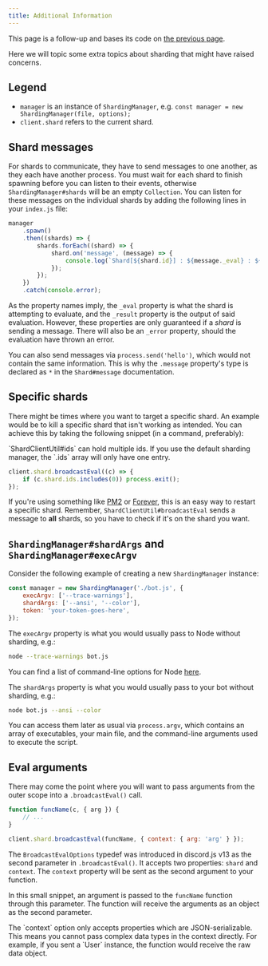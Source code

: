 ```yaml
---
title: Additional Information
---
```


<Callout>This page is a follow-up and bases its code on [the previous page](/guide/legacy/sharding/).</Callout>

Here we will topic some extra topics about sharding that might have raised concerns.

## Legend

- `manager` is an instance of `ShardingManager`, e.g. `const manager = new ShardingManager(file, options);`
- `client.shard` refers to the current shard.

## Shard messages

For shards to communicate, they have to send messages to one another, as they each have another process. You must wait for each shard to finish spawning before you can listen to their events, otherwise `ShardingManager#shards` will be an empty `Collection`. You can listen for these messages on the individual shards by adding the following lines in your `index.js` file:

```js title="index.js"
manager
	.spawn()
	.then((shards) => {
		shards.forEach((shard) => {
			shard.on('message', (message) => {
				console.log(`Shard[${shard.id}] : ${message._eval} : ${message._result}`);
			});
		});
	})
	.catch(console.error);
```

As the property names imply, the `_eval` property is what the shard is attempting to evaluate, and the `_result` property is the output of said evaluation. However, these properties are only guaranteed if a _shard_ is sending a message. There will also be an `_error` property, should the evaluation have thrown an error.

You can also send messages via `process.send('hello')`, which would not contain the same information. This is why the `.message` property's type is declared as `*` in the `Shard#message` documentation.

## Specific shards

There might be times where you want to target a specific shard. An example would be to kill a specific shard that isn't working as intended. You can achieve this by taking the following snippet (in a command, preferably):

<Callout>
	`ShardClientUtil#ids` can hold multiple ids. If you use the default sharding manager, the `.ids` array will only have
	one entry.
</Callout>

```js
client.shard.broadcastEval((c) => {
	if (c.shard.ids.includes(0)) process.exit();
});
```

If you're using something like [PM2](http://pm2.keymetrics.io/) or [Forever](https://github.com/foreverjs/forever), this is an easy way to restart a specific shard. Remember, `ShardClientUtil#broadcastEval` sends a message to **all** shards, so you have to check if it's on the shard you want.

## `ShardingManager#shardArgs` and `ShardingManager#execArgv`

Consider the following example of creating a new `ShardingManager` instance:

```js
const manager = new ShardingManager('./bot.js', {
	execArgv: ['--trace-warnings'],
	shardArgs: ['--ansi', '--color'],
	token: 'your-token-goes-here',
});
```

The `execArgv` property is what you would usually pass to Node without sharding, e.g.:

```sh
node --trace-warnings bot.js
```

You can find a list of command-line options for Node [here](https://nodejs.org/api/cli.html).

The `shardArgs` property is what you would usually pass to your bot without sharding, e.g.:

```sh
node bot.js --ansi --color
```

You can access them later as usual via `process.argv`, which contains an array of executables, your main file, and the command-line arguments used to execute the script.

## Eval arguments

There may come the point where you will want to pass arguments from the outer scope into a `.broadcastEval()` call.

```js
function funcName(c, { arg }) {
	// ...
}

client.shard.broadcastEval(funcName, { context: { arg: 'arg' } });
```

The `BroadcastEvalOptions` typedef was introduced in discord.js v13 as the second parameter in `.broadcastEval()`. It accepts two properties: `shard` and `context`. The `context` property will be sent as the second argument to your function.

In this small snippet, an argument is passed to the `funcName` function through this parameter.
The function will receive the arguments as an object as the second parameter.

<Callout>
	The `context` option only accepts properties which are JSON-serializable. This means you cannot pass complex data
	types in the context directly. For example, if you sent a `User` instance, the function would receive the raw data
	object.
</Callout>

